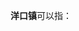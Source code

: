 '''洋口镇'''可以指：
{{PRC admin/disambig|32/06/23/101/000|35/07/21/101/000|36/11/22/102/000}}
{{disambig|cat=三字中国镇名消歧义}}